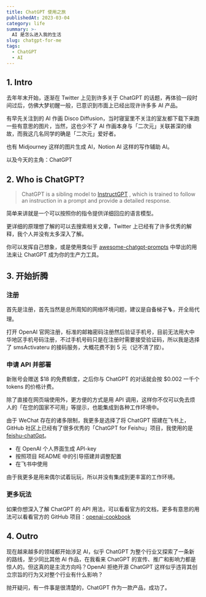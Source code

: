 ```yaml
---
title: ChatGPT 使用之旅
publishedAt: 2023-03-04
category: life
summary: >-
  AI 是怎么进入我的生活
slug: chatgpt-for-me
tags:
  - ChatGPT
  - AI
---
```


## 1. Intro

去年年末开始，逐渐在 Twitter 上见到许多关于 ChatGPT 的话题，再体验一段时间过后，仿佛大梦初醒一般，已意识到市面上已经出现许许多多 AI 产品。

有早先关注到的 AI 作画 Disco Diffusion，当时寝室里不关注的室友都下载下来跑一些有意思的图片，当然，这也少不了 AI 作画本身与「二次元」关联甚深的缘故，而我这几名同学的确是「二次元」爱好者。

也有 Midjourney 这样的图片生成 AI，Notion AI 这样的写作辅助 AI。

以及今天的主角：ChatGPT

## 2. Who is ChatGPT?

> ChatGPT is a sibling model to [InstructGPT](https://openai.com/blog/instruction-following/)
, which is trained to follow an instruction in a prompt and provide a detailed response.

简单来讲就是一个可以按照你的指令提供详细回应的语言模型。

更详细的原理想了解的可以去搜索相关文章，Twitter 上已经有了许多优秀的解释，我个人并没有太多深入了解。

你可以发挥自己想象，或是使用类似于 [awesome-chatgpt-prompts](https://github.com/f/awesome-chatgpt-prompts) 中举出的用法来让 ChatGPT 成为你的生产力工具。

## 3. 开始折腾

### 注册

首先是注册，首先当然是总所周知的网络环境问题，建议是自备梯子🪜，开全局代理。

打开 OpenAI 官网注册，标准的邮箱密码注册然后验证手机号，目前无法用大中华地区手机号码注册，不过手机号码只是在注册时需要接受验证码，所以我是选择了 smsActivateru 的接码服务，大概花费不到 5 元（记不清了捏）。

### 申请 API 并部署

新账号会赠送 \$18 的免费额度，之后你与 ChatGPT 的对话就会按 \$0.002 一千个 tokens 的价格计费。

除了直接在网页端使用外，更方便的方式是用 API 调用，这样你不仅可以免去烦人的「在您的国家不可用」等提示，也能集成到各种工作环境中。

由于 WeChat 存在的诸多限制，我更多是选择了将 ChatGPT 搭建在飞书上，GitHub 社区上已经有了很多优秀的「ChatGPT for Feishu」项目，我使用的是 [feishu-chatGpt](https://github.com/Leizhenpeng/feishu-chatGpt)。

- 在 OpenAI 个人界面生成 API-key
- 按照项目 README 中的引导搭建并调整配置
- 在飞书中使用

由于我更多是用来偶尔试着玩玩，所以并没有集成到更丰富的工作环境。

### 更多玩法

如果你想深入了解 ChatGPT 的 API 用法，可以看看官方的文档，更多有意思的用法可以看看官方的 GitHub 项目：[openai-cookbook](https://github.com/openai/openai-cookbook)

## 4. Outro

现在越来越多的领域都开始涉足 AI，似乎 ChatGPT 为整个行业又探索了一条新的路线，至少同比其他 AI 作品，在我看来 ChatGPT 的宣传、推广和影响力都是惊人的。但这真的是主流方向吗？OpenAI 拒绝开源 ChatGPT 这样似乎违背其创立宗旨的行为又对整个行业有什么影响？

抛开疑问，有一件事是很清楚的，ChatGPT 作为一款产品，成功了。
